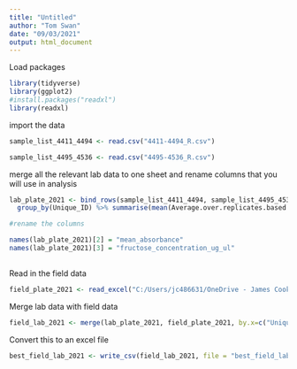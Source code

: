 ```yaml
---
title: "Untitled"
author: "Tom Swan"
date: "09/03/2021"
output: html_document
---
```


Load packages
```r
library(tidyverse)
library(ggplot2)
#install.packages("readxl")
library(readxl)
```

import the data
```r
sample_list_4411_4494 <- read.csv("4411-4494_R.csv")

sample_list_4495_4536 <- read.csv("4495-4536_R.csv")
```


merge all the relevant lab data to one sheet and rename columns that you will use in analysis
```r


lab_plate_2021 <- bind_rows(sample_list_4411_4494, sample_list_4495_4536) %>%
  group_by(Unique_ID) %>% summarise(mean(Average.over.replicates.based.on.Raw.Data..630.), mean(Fructose.concentration..ug.uL.)) 

#rename the columns

names(lab_plate_2021)[2] = "mean_absorbance"
names(lab_plate_2021)[3] = "fructose_concentration_ug_ul"
  
```

Read in the field data
```r

field_plate_2021 <- read_excel("C:/Users/jc486631/OneDrive - James Cook University/Chapter 3 - sugar feeding/Analysis/Lab.Field.Analysis/data2021/TSI_sugar/Sugar_mosquito_collections_form_2020_Long format2.xlsx", sheet = "Sugar_mosquito_collections_form")

```

Merge lab data with field data
```r

field_lab_2021 <- merge(lab_plate_2021, field_plate_2021, by.x=c("Unique_ID"), by.y=c("Unique_ID"), all.x=T)

```

Convert this to an excel file
```r
best_field_lab_2021 <- write_csv(field_lab_2021, file = "best_field_lab_2021.csv", row.names = F)

```

